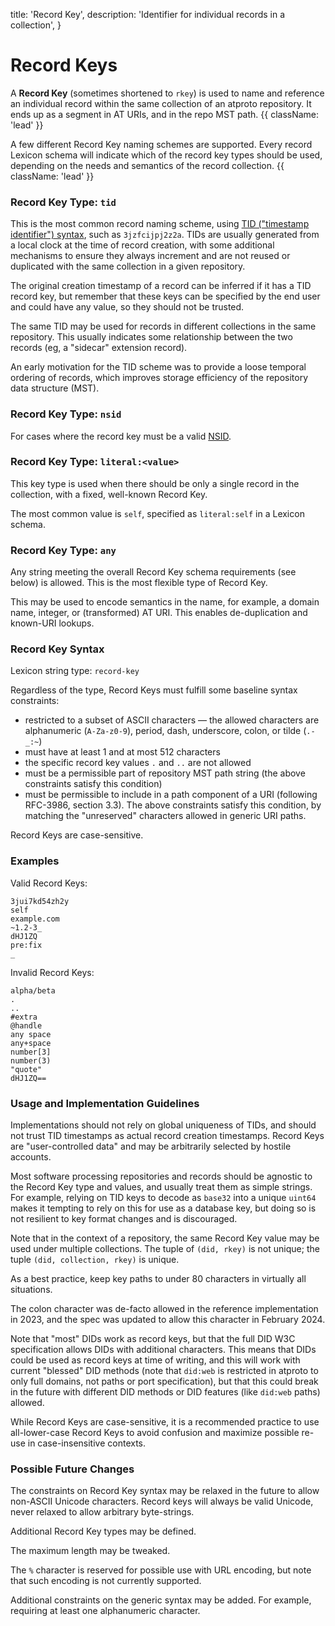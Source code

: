   title: 'Record Key',
  description:
    'Identifier for individual records in a collection',
}

# Record Keys

A **Record Key** (sometimes shortened to `rkey`) is used to name and reference an individual record within the same collection of an atproto repository. It ends up as a segment in AT URIs, and in the repo MST path. {{ className: 'lead' }}

A few different Record Key naming schemes are supported. Every record Lexicon schema will indicate which of the record key types should be used, depending on the needs and semantics of the record collection. {{ className: 'lead' }}


### Record Key Type: `tid`

This is the most common record naming scheme, using [TID ("timestamp identifier") syntax](/specs/tid), such as `3jzfcijpj2z2a`. TIDs are usually generated from a local clock at the time of record creation, with some additional mechanisms to ensure they always increment and are not reused or duplicated with the same collection in a given repository.

The original creation timestamp of a record can be inferred if it has a TID record key, but remember that these keys can be specified by the end user and could have any value, so they should not be trusted.

The same TID may be used for records in different collections in the same repository. This usually indicates some relationship between the two records (eg, a "sidecar" extension record).

An early motivation for the TID scheme was to provide a loose temporal ordering of records, which improves storage efficiency of the repository data structure (MST).

### Record Key Type: `nsid`

For cases where the record key must be a valid [NSID](/specs/nsid).

### Record Key Type: `literal:<value>`

This key type is used when there should be only a single record in the collection, with a fixed, well-known Record Key.

The most common value is `self`, specified as `literal:self` in a Lexicon schema.

### Record Key Type: `any`

Any string meeting the overall Record Key schema requirements (see below) is allowed. This is the most flexible type of Record Key.

This may be used to encode semantics in the name, for example, a domain name, integer, or (transformed) AT URI. This enables de-duplication and known-URI lookups.


### Record Key Syntax

Lexicon string type: `record-key`

Regardless of the type, Record Keys must fulfill some baseline syntax constraints:

- restricted to a subset of ASCII characters — the allowed characters are alphanumeric (`A-Za-z0-9`), period, dash, underscore, colon, or tilde (`.-_:~`)
- must have at least 1 and at most 512 characters
- the specific record key values `.` and `..` are not allowed
- must be a permissible part of repository MST path string (the above constraints satisfy this condition)
- must be permissible to include in a path component of a URI (following RFC-3986, section 3.3).  The above constraints satisfy this condition, by matching the "unreserved" characters allowed in generic URI paths.

Record Keys are case-sensitive.


### Examples

Valid Record Keys:

```
3jui7kd54zh2y
self
example.com
~1.2-3_
dHJ1ZQ
pre:fix
_
```

Invalid Record Keys:

```
alpha/beta
.
..
#extra
@handle
any space
any+space
number[3]
number(3)
"quote"
dHJ1ZQ==
```

### Usage and Implementation Guidelines

Implementations should not rely on global uniqueness of TIDs, and should not trust TID timestamps as actual record creation timestamps. Record Keys are "user-controlled data" and may be arbitrarily selected by hostile accounts.

Most software processing repositories and records should be agnostic to the Record Key type and values, and usually treat them as simple strings. For example, relying on TID keys to decode as `base32` into a unique `uint64` makes it tempting to rely on this for use as a database key, but doing so is not resilient to key format changes and is discouraged.

Note that in the context of a repository, the same Record Key value may be used under multiple collections. The tuple of `(did, rkey)` is not unique; the tuple `(did, collection, rkey)` is unique.

As a best practice, keep key paths to under 80 characters in virtually all situations.

The colon character was de-facto allowed in the reference implementation in 2023, and the spec was updated to allow this character in February 2024.

Note that "most" DIDs work as record keys, but that the full DID W3C specification allows DIDs with additional characters. This means that DIDs could be used as record keys at time of writing, and this will work with current "blessed" DID methods (note that `did:web` is restricted in atproto to only full domains, not paths or port specification), but that this could break in the future with different DID methods or DID features (like `did:web` paths) allowed.

While Record Keys are case-sensitive, it is a recommended practice to use all-lower-case Record Keys to avoid confusion and maximize possible re-use in case-insensitive contexts.

### Possible Future Changes

The constraints on Record Key syntax may be relaxed in the future to allow non-ASCII Unicode characters. Record keys will always be valid Unicode, never relaxed to allow arbitrary byte-strings.

Additional Record Key types may be defined.

The maximum length may be tweaked.

The `%` character is reserved for possible use with URL encoding, but note that such encoding is not currently supported.

Additional constraints on the generic syntax may be added. For example, requiring at least one alphanumeric character.
